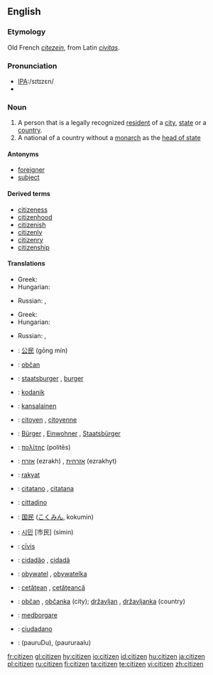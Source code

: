 ==English==

===Etymology===
Old French ''[[citezein]]'', from Latin ''[[civitas]]''.

===Pronunciation===
* [[w:International Phonetic Alphabet|IPA]]:/sɪtɪzɛn/
* {{audio|en-us-citizen.ogg|Audio (US)}}

===Noun===
{{en-noun}}

# A person that is a legally recognized [[resident]] of a [[city]], [[state]] or a [[country]].
# A national of a country without a [[monarch]] as the [[head of state]]

====Antonyms====
* [[foreigner]]
* [[subject]]

====Derived terms====
* [[citizeness]]
* [[citizenhood]]
* [[citizenish]]
* [[citizenly]]
* [[citizenry]]
* [[citizenship]]

====Translations====
{{trans-top|legal resident}}
*Greek: {{t|el|πολίτης|m|tr=polítis|sc=Grek}}
*Hungarian: {{t|hu|állampolgár}}
{{trans-mid}}
*Russian: {{t|ru|гражданин|m|tr=graždanín}}, {{t|ru|гражданка|f|tr=graždánka}}
{{trans-bottom}}

{{trans-top|a national of a country without a monarch}}
*Greek: {{t|el|πολίτης|m|tr=polítis|sc=Grek}}
*Hungarian: {{t|hu|polgár}}
{{trans-mid}}
*Russian: {{t|ru|гражданин|m|tr=graždanín}}, {{t|ru|гражданка|f|tr=graždánka}}
{{trans-bottom}}

{{checktrans-top}}
*{{ttbc|Chinese}}: [[公民]] (gōng mín)
*{{ttbc|Czech}}: [[občan]] {{m}}
*{{ttbc|Dutch}}: [[staatsburger]] {{m}}, [[burger]] {{m}}
*{{ttbc|Estonian}}: [[kodanik]]
*{{ttbc|Finnish}}: [[kansalainen]]
*{{ttbc|French}}: [[citoyen]] {{m}}, [[citoyenne]] {{f}}
*{{ttbc|German}}: [[Bürger]] {{m}}, [[Einwohner]] {{m}}, [[Staatsbürger]] {{m}}
*{{ttbc|Ancient Greek}}: [[πολίτης]] (politēs) {{m}}
*{{ttbc|Hebrew}}: [[אזרח]] (ezrakh) {{m}}, [[אזרחית]] (ezrakhyt) {{f}}
*{{ttbc|Indonesian}}: [[rakyat]]
*{{ttbc|Interlingua}}: [[citatano]] {{m}}, [[citatana]] {{f}}
*{{ttbc|Italian}}: [[cittadino]] {{m}}
{{checktrans-mid}}
*{{ttbc|Japanese}}: [[国民]] ([[こくみん]], kokumin)
*{{ttbc|Korean}}: [[시민]] [市民] (simin)
*{{ttbc|Latin}}: [[civis|cīvis]] {{m|f}}
*{{ttbc|Portuguese}}: [[cidadão]] {{m}}, [[cidadã]] {{f}}
*{{ttbc|Polish}}: [[obywatel]] {{m}}, [[obywatelka]] {{f}}
*{{ttbc|Romanian}}: [[cetăţean]] {{m}}, [[cetăţeancă]] {{f}}
*{{ttbc|Slovene}}: [[občan]] {{m}}, [[občanka]] {{f}} (city); [[državljan]] {{m}}, [[državljanka]] {{f}} (country)
*{{ttbc|Swedish}}: [[medborgare]]
*{{ttbc|Spanish}}: [[ciudadano]] {{m}}
*{{ttbc|Telugu}}: {{t|te|పౌరుడు}}(pauruDu){{m}},{{t|te|పౌరురాలు}} (paururaalu) {{f}}
{{checktrans-bottom}}


[[fr:citizen]]
[[gl:citizen]]
[[hy:citizen]]
[[io:citizen]]
[[id:citizen]]
[[hu:citizen]]
[[ja:citizen]]
[[pl:citizen]]
[[ru:citizen]]
[[fi:citizen]]
[[ta:citizen]]
[[te:citizen]]
[[vi:citizen]]
[[zh:citizen]]
